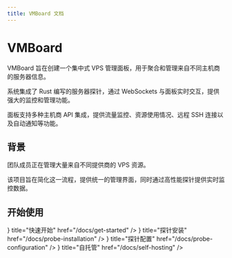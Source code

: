 ```yaml
---
title: VMBoard 文档
---
```



# VMBoard

VMBoard 旨在创建一个集中式 VPS 管理面板，用于聚合和管理来自不同主机商的服务器信息。

系统集成了 Rust 编写的服务器探针，通过 WebSockets 与面板实时交互，提供强大的监控和管理功能。

面板支持多种主机商 API 集成，提供流量监控、资源使用情况、远程 SSH 连接以及自动通知等功能。

## 背景

团队成员正在管理大量来自不同提供商的 VPS 资源。

该项目旨在简化这一流程，提供统一的管理界面，同时通过高性能探针提供实时监控数据。

## 开始使用

<Cards>
  <Cards.Card
    icon={<PlayIcon />}
    title="快速开始"
    href="/docs/get-started"
  />
  <Cards.Card
    icon={<DownloadIcon />}
    title="探针安装"
    href="/docs/probe-installation"
  />
  <Cards.Card
    icon={<BoltIcon />}
    title="探针配置"
    href="/docs/probe-configuration"
  />
  <Cards.Card
    icon={<ServerIcon />}
    title="自托管"
    href="/docs/self-hosting"
  />
</Cards>
